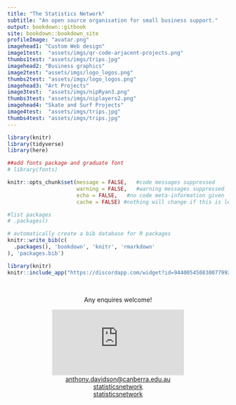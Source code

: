 ```yaml
---
title: "The Statistics Network"
subtitle: "An open source organisation for small business support."
output: bookdown::gitbook
site: bookdown::bookdown_site
profileImage: "avatar.png"
imagehead1: "Custom Web design"
image1test:  "assets/imgs/qr-code-arjacent-projects.png"
thumbs1test: "assets/imgs/trips.jpg"
imagehead2: "Business graphics"
image2test: "assets/imgs/logo_logos.png"
thumbs2test: "assets/imgs/logo_logos.png"
imagehead3: "Art Projects"
image3test:  "assets/imgs/nipRyan3.png"
thumbs3test: "assets/imgs/niplayers2.png"
imagehead4: "Skate and Surf Projects"
image4test:  "assets/imgs/trips.jpg"
thumbs4test: "assets/imgs/trips.jpg"
---
```


```r
library(knitr)
library(tidyverse)
library(here)

##add fonts package and graduate font
# library(fonts)

knitr::opts_chunk$set(message = FALSE,   #code messages suppressed
                      warning = FALSE,   #warning messages suppressed
                      echo = FALSE,   #no code meta-information given
                      cache = FALSE) #nothing will change if this is left constant

#list packages
# .packages()

# automatically create a bib database for R packages
knitr::write_bib(c(
  .packages(), 'bookdown', 'knitr', 'rmarkdown'
), 'packages.bib')
```

<!-- <iframe src="https://discordapp.com/widget?id=944005450830077992&theme=dark" width="350" height="500" allowtransparency="true" frameborder="0" sandbox="allow-popups allow-popups-to-escape-sandbox allow-same-origin allow-scripts"></iframe> -->


```r
library(knitr)
knitr::include_app("https://discordapp.com/widget?id=944005450830077992&theme=dark")
```

<br>
<center>Any enquires welcome!</centre>
<br>

<iframe src="https://discordapp.com/widget?id=944005450830077992&theme=dark" allowtransparency="true" frameborder="0" sandbox="allow-popups allow-popups-to-escape-sandbox allow-same-origin allow-scripts"></iframe>

<center><i class="fa fa-envelope"></i> <a href="mailto:anthony.davidson@canberra.edu.au">anthony.davidson@canberra.edu.au<br/>
<i class="fa fa-facebook"></i> <a href="https://www.facebook.com/statisticsnetwork">statisticsnetwork</a><br/>
<i class="fa fa-instagram"></i> <a href="https://www.instagram.com/niptactics/">statisticsnetwork</a><br/></center>
